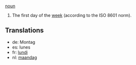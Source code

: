 [[noun]]

#The first day of the [[week]] (according to the ISO 8601 norm).

==Translations==
*de: Montag
*es: lunes
*fr: [[lundi]]
*nl: [[maandag]]
